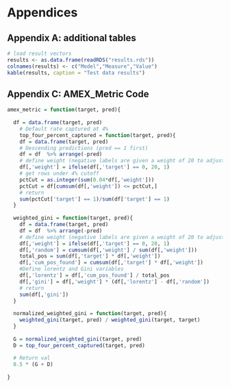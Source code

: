 # Appendices

## Appendix A: additional tables

```r
# load result vectors
results <- as.data.frame(readRDS("results.rds"))
colnames(results) <- c("Model","Measure","Value")
kable(results, caption = "Test data results")
```
\newpage


## Appendix C: AMEX_Metric Code

```r

amex_metric = function(target, pred){
  
  df = data.frame(target, pred)
    # Default rate captured at 4%
    top_four_percent_captured = function(target, pred){
    df = data.frame(target, pred)
    # Descending predictions (pred == 1 first)
    df = df  %>% arrange(-pred)
    # define weight (negative labels are given a weight of 20 to adjust for down sampling)
    df[,'weight'] = ifelse(df[,'target'] == 0, 20, 1)
    # get rows under 4% cutoff
    pctCut = as.integer(sum(0.04*df[,'weight']))
    pctCut = df[cumsum(df[,'weight']) <= pctCut,]
    # return
    sum(pctCut['target'] == 1)/sum(df['target'] == 1)
  }
  
  weighted_gini = function(target, pred){
    df = data.frame(target, pred)
    df = df  %>% arrange(-pred)
    # define weight (negative labels are given a weight of 20 to adjust for down sampling)
    df[,'weight'] = ifelse(df[,'target'] == 0, 20, 1)
    df[,'random'] = cumsum(df[,'weight'] / sum(df[,'weight']))
    total_pos = sum(df[,'target'] * df[,'weight'])
    df[,'cum_pos_found'] = cumsum(df[,'target'] * df[,'weight'])
    #Define lorentz and Gini variables
    df[,'lorentz'] = df[,'cum_pos_found'] / total_pos
    df[,'gini'] = df[,'weight'] * (df[,'lorentz'] - df[,'random'])
    # return
    sum(df[,'gini'])
  }
  
  normalized_weighted_gini = function(target, pred){
    weighted_gini(target, pred) / weighted_gini(target, target)
  }
  
  G = normalized_weighted_gini(target, pred)
  D = top_four_percent_captured(target, pred)
  
  # Return val
  0.5 * (G + D)
  
}
```

